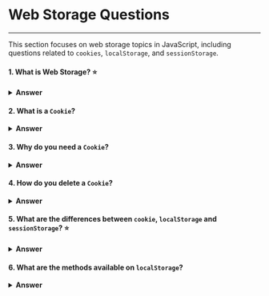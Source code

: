 
<Head>
  <title>Web Storage | Frontend.wiki</title>
</Head>

# Web Storage Questions

---

This section focuses on web storage topics in JavaScript, including questions related to `cookies`, `localStorage`, and `sessionStorage`.

#### 1. What is Web Storage? ⭐

<details>
  <summary>
    <strong>Answer</strong>
  </summary>
  **Web storage** is an API by which browsers can store some data locally within the user's browser. The web storage provides two mechanisms for storing data on the client.

    1. **Local storage**: It stores data for current origin with no expiration date.
    2. **Session storage**: It stores data for one session and the data is lost whenever the browser tab is closed.
</details>

#### 2. What is a `Cookie`?

<details>
  <summary>
    <strong>Answer</strong>
  </summary>
  A cookie is a piece of data stored on a user's device by a website, used to remember information like login status or preferences across sessions. Cookies are saved as key/value pairs.
  
  For example, you can create a cookie named username as below,

    ```javascript
    document.cookie = "username=TusharSurve";
    ```
</details>

#### 3. Why do you need a `Cookie`?

<details>
  <summary>
    <strong>Answer</strong>
  </summary>
  Cookies are needed to store user-specific information, such as login sessions, preferences, and shopping cart items. They help websites provide a personalized experience and maintain continuity across visits.
</details>

#### 4. How do you delete a `Cookie`?

<details>
  <summary>
    <strong>Answer</strong>
  </summary>
  To delete a cookie, you can set its `expires` or `max-age` option to a past date or `0`, respectively, using the same name, domain, and path. For example:

  ```javascript
  document.cookie = "cookieName=; expires=Thu, 01 Jan 2025 00:00:00 UTC; path=/;";
  ```
</details>

#### 5. What are the differences between `cookie`, `localStorage` and `sessionStorage`? ⭐

<details>
  <summary>
    <strong>Answer</strong>
  </summary>
  Comparison of **Cookie**, **Local Storage**, and **Session Storage**:

  | Feature                 | Cookie                              | Local Storage                       | Session Storage                     |
  |-------------------------|-------------------------------------|-------------------------------------|-------------------------------------|
  | **Data Storage Limit**   | 4 KB                               | up to 5 MB                             | up to 5 MB                             |
  | **Expiration**           | Manually set (can expire)           | No expiration (until manually deleted) | Automatically cleared when the tab or browser is closed |
  | **Storage Scope**        | Sent with every HTTP request (if not set as `HttpOnly`) | Only accessible via client-side scripts | Only accessible via client-side scripts |
  | **Accessibility**        | Server and client (if `HttpOnly` is not set) | Client-side only                   | Client-side only                   |
  | **Security**             | Can be made secure using `Secure` and `HttpOnly` flags | Less secure (accessible by JavaScript) | Less secure (accessible by JavaScript) |
  | **Use Case**             | Session tracking, authentication    | Long-term storage (user settings)   | Temporary session data             |
</details>

#### 6. What are the methods available on `localStorage`?

<details>
  <summary>
    <strong>Answer</strong>
  </summary>
  The LocalStorage provided methods for reading, writing and clearing the session data

  - **`setItem(key, value)`**: Stores a key-value pair.
    ```javascript
    localStorage.setItem('name', 'Tushar');
    ```

  - **`getItem(key)`**: Retrieves the value for the specified key.
    ```javascript
    const name = localStorage.getItem('name');
    ```

  - **`removeItem(key)`**: Removes the specified key and its value.
    ```javascript
    localStorage.removeItem('name');
    ```

  - **`clear()`**: Removes all key-value pairs from `localStorage`.
    ```javascript
    localStorage.clear();
    ```
</details>
